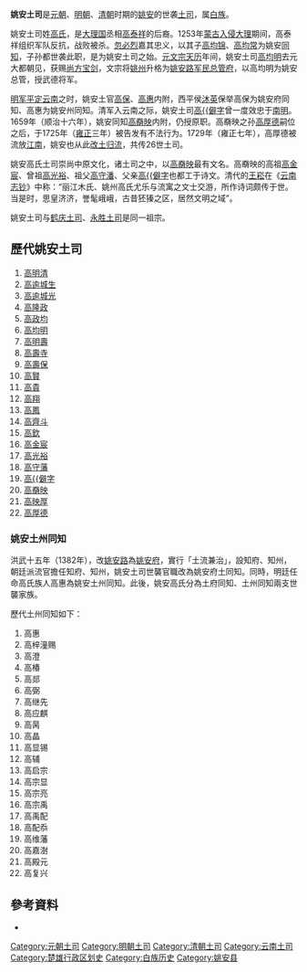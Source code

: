 {{土司政權
|名称= 姚安土司
|土司姓氏= [[高姓|高姓]]
|土司民族= [[白族|白族]]
|官銜= 姚安府[[同知|同知]]
|治所= [[姚安府|姚安府]]<br>（今[[云南省|云南省]][[楚雄彝族自治州|楚雄彝族自治州]][[姚安县|姚安县]]）
|始封者=[[高均锦|高均锦]]、[[高均常|高均常]]
|始祖=[[高翔_(三国)|高翔]]、[[高泰祥|高泰祥]]
|開始年=1253年
|撤銷年= 1729年
|撤銷原因= [[改土歸流|改土歸流]]
}}
'''姚安土司'''是[[元朝|元朝]]、[[明朝|明朝]]、[[清朝|清朝]]时期的[[姚安|姚安]]的世袭[[土司|土司]]，属[[白族|白族]]。

姚安土司姓[[高姓|高氏]]，是[[大理国|大理国]]丞相[[高泰祥|高泰祥]]的后裔。1253年[[蒙古入侵大理|蒙古入侵大理]]期间，高泰祥组织军队反抗，战败被杀。[[忽必烈|忽必烈]]嘉其忠义，以其子[[高均锦|高均锦]]、[[高均常|高均常]]为姚安[[同知|同知]]，子孙都世袭此职，是为姚安土司之始。[[元文宗|元文宗]][[天历_(元朝)|天历]]年间，姚安土司[[高均明|高均明]]去元大都朝见，获赐[[尚方宝剑|尚方宝剑]]，文宗将[[姚州|姚州]]升格为[[姚安路军民总管府|姚安路军民总管府]]，以高均明为姚安总管，授武德将军。

[[明平云南之战|明军平定云南]]之时，姚安土官[[高保|高保]]、[[高惠|高惠]]内附，西平侯[[沐英|沐英]]保举高保为姚安府同知、高惠为姚安州同知。清军入云南之际，姚安土司[[高𦒰|高{{僻字]]曾一度效忠于[[南明|南明]]。1659年（顺治十六年），姚安同知[[高奣映|高奣映]]内附，仍授原职。高奣映之孙[[高厚德|高厚德]]嗣位之后，于1725年（[[雍正|雍正]]三年）被告发有不法行为。1729年（雍正七年），高厚德被流放[[江南|江南]]，姚安也从此[[改土归流|改土归流]]，共传26世土司。

姚安高氏土司崇尚中原文化，诸土司之中，以[[高奣映|高奣映]]最有文名。高奣映的高祖[[高金宸|高金宸]]、曾祖[[高光裕|高光裕]]、祖父[[高守潘|高守潘]]、父亲[[高𦒰|高{{僻字]]也都工于诗文。清代的[[王崧|王崧]]在《[[云南志钞|云南志钞]]》中称：“丽江木氏、姚州高氏尤乐与流寓之文士交游，所作诗词颇传于世。当是时，思皇济济，誉髦峨峨，古昔狉獉之区，居然文明之域”。

姚安土司与[[鹤庆土司|鹤庆土司]]、[[永胜土司|永胜土司]]是同一祖宗。

==歷代姚安土司==
#[[高明清|高明清]]
#[[高逾城生|高逾城生]]
#[[高逾城光|高逾城光]]
#[[高隆政|高隆政]]
#[[高政均|高政均]]
#[[高均明|高均明]]
#[[高明壽|高明壽]]
#[[高壽寺|高壽寺]]
#[[高壽保|高壽保]]
#[[高賢|高賢]]
#[[高貴|高貴]]
#[[高翔_(姚安)|高翔]]
#[[高鳳_(姚安)|高鳳]]
#[[高齊斗|高齊斗]]
#[[高欽|高欽]]
#[[高金宸|高金宸]]
#[[高光裕|高光裕]]
#[[高守藩|高守藩]]
#[[高𦒰|高{{僻字]]
#[[高奣映|高奣映]]
#[[高映厚|高映厚]]
#[[高厚德|高厚德]]
===姚安土州同知===
洪武十五年（1382年），改[[姚安路|姚安路]]為[[姚安府|姚安府]]，實行「土流兼治」，設知府、知州，朝廷派流官擔任知府、知州，姚安土司世襲官職改為姚安府土同知。同時，明廷任命高氏族人高惠為姚安土州同知。此後，姚安高氏分為土府同知、土州同知兩支世襲家族。

歷代土州同知如下：

#高惠
#高梓潼赐
#高澄
#高椿
#高郯
#高弼
#高继先
#高应麒
#高昺
#高晶
#高显锡
#高辅
#高启宗
#高宗显
#高宗亮
#高宗禹
#高禹配
#高配忝
#高维藩
#高嘉澍
#高殿元
#高复兴

==參考資料==
*{{cite web|title=姚安高氏源流备忘录|url=http://www.yaoan.gov.cn/mPages_112_610.aspx|publisher=姚安县人民政府|accessdate=2019-12-11|archive-date=2019-12-11|archive-url=https://web.archive.org/web/20191211081450/http://www.yaoan.gov.cn/mPages_112_610.aspx|dead-url=no}}

{{云南土司}}

[[Category:元朝土司|Category:元朝土司]]
[[Category:明朝土司|Category:明朝土司]]
[[Category:清朝土司|Category:清朝土司]]
[[Category:云南土司|Category:云南土司]]
[[Category:楚雄行政区划史|Category:楚雄行政区划史]]
[[Category:白族历史|Category:白族历史]]
[[Category:姚安县|Category:姚安县]]